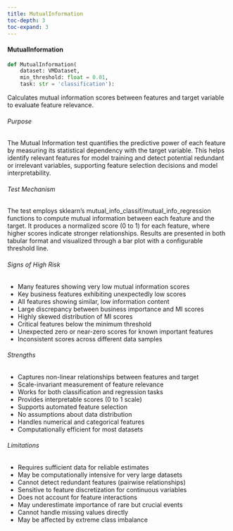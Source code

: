 ```yaml
---
title: MutualInformation
toc-depth: 3
toc-expand: 3
---
```







#### MutualInformation

```python
def MutualInformation(
    dataset: VMDataset,
    min_threshold: float = 0.01,
    task: str = 'classification'):
```

Calculates mutual information scores between features and target variable to evaluate feature relevance.

###### Purpose

The Mutual Information test quantifies the predictive power of each feature by measuring its statistical
dependency with the target variable. This helps identify relevant features for model training and
detect potential redundant or irrelevant variables, supporting feature selection decisions and model
interpretability.

###### Test Mechanism

The test employs sklearn's mutual_info_classif/mutual_info_regression functions to compute mutual
information between each feature and the target. It produces a normalized score (0 to 1) for each
feature, where higher scores indicate stronger relationships. Results are presented in both tabular
format and visualized through a bar plot with a configurable threshold line.

###### Signs of High Risk

- Many features showing very low mutual information scores
- Key business features exhibiting unexpectedly low scores
- All features showing similar, low information content
- Large discrepancy between business importance and MI scores
- Highly skewed distribution of MI scores
- Critical features below the minimum threshold
- Unexpected zero or near-zero scores for known important features
- Inconsistent scores across different data samples

###### Strengths

- Captures non-linear relationships between features and target
- Scale-invariant measurement of feature relevance
- Works for both classification and regression tasks
- Provides interpretable scores (0 to 1 scale)
- Supports automated feature selection
- No assumptions about data distribution
- Handles numerical and categorical features
- Computationally efficient for most datasets

###### Limitations

- Requires sufficient data for reliable estimates
- May be computationally intensive for very large datasets
- Cannot detect redundant features (pairwise relationships)
- Sensitive to feature discretization for continuous variables
- Does not account for feature interactions
- May underestimate importance of rare but crucial events
- Cannot handle missing values directly
- May be affected by extreme class imbalance




 